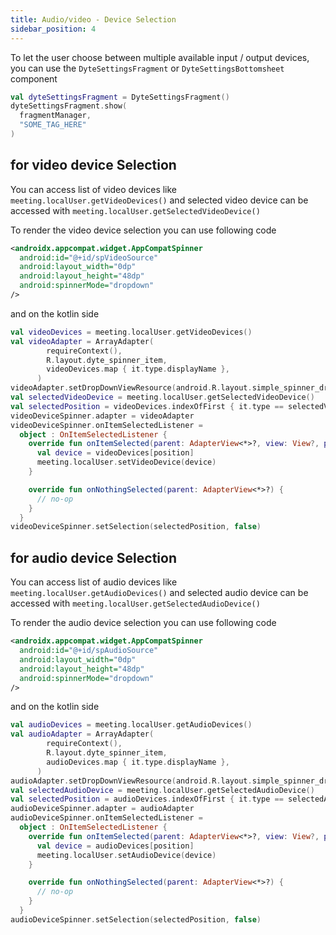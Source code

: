 ```yaml
---
title: Audio/video - Device Selection
sidebar_position: 4
---
```


To let the user choose between multiple available input / output devices, you can use the `DyteSettingsFragment` or `DyteSettingsBottomsheet` component

```kotlin
val dyteSettingsFragment = DyteSettingsFragment()
dyteSettingsFragment.show(
  fragmentManager,
  "SOME_TAG_HERE"
)
```

## for video device Selection
You can access list of video devices like `meeting.localUser.getVideoDevices()` and selected video device can be accessed with `meeting.localUser.getSelectedVideoDevice()`

To render the video device selection you can use following code
```xml
<androidx.appcompat.widget.AppCompatSpinner
  android:id="@+id/spVideoSource"
  android:layout_width="0dp"
  android:layout_height="48dp"
  android:spinnerMode="dropdown"
/>
```

and on the kotlin side
```kotlin
val videoDevices = meeting.localUser.getVideoDevices()
val videoAdapter = ArrayAdapter(
        requireContext(),
        R.layout.dyte_spinner_item,
        videoDevices.map { it.type.displayName },
      )
videoAdapter.setDropDownViewResource(android.R.layout.simple_spinner_dropdown_item)
val selectedVideoDevice = meeting.localUser.getSelectedVideoDevice()
val selectedPosition = videoDevices.indexOfFirst { it.type == selectedVideoDevice?.type }
videoDeviceSpinner.adapter = videoAdapter
videoDeviceSpinner.onItemSelectedListener =
  object : OnItemSelectedListener {
    override fun onItemSelected(parent: AdapterView<*>?, view: View?, position: Int, id: Long) {
      val device = videoDevices[position]
      meeting.localUser.setVideoDevice(device)
    }

    override fun onNothingSelected(parent: AdapterView<*>?) {
      // no-op
    }
  }
videoDeviceSpinner.setSelection(selectedPosition, false)
```

## for audio device Selection

You can access list of audio devices like `meeting.localUser.getAudioDevices()` and selected audio device can be accessed with `meeting.localUser.getSelectedAudioDevice()`

To render the audio device selection you can use following code
```xml
<androidx.appcompat.widget.AppCompatSpinner
  android:id="@+id/spAudioSource"
  android:layout_width="0dp"
  android:layout_height="48dp"
  android:spinnerMode="dropdown"
/>
```

and on the kotlin side
```kotlin
val audioDevices = meeting.localUser.getAudioDevices()
val audioAdapter = ArrayAdapter(
        requireContext(),
        R.layout.dyte_spinner_item,
        audioDevices.map { it.type.displayName },
      )
audioAdapter.setDropDownViewResource(android.R.layout.simple_spinner_dropdown_item)
val selectedAudioDevice = meeting.localUser.getSelectedAudioDevice()
val selectedPosition = audioDevices.indexOfFirst { it.type == selectedAudioDevice?.type }
audioDeviceSpinner.adapter = audioAdapter
audioDeviceSpinner.onItemSelectedListener =
  object : OnItemSelectedListener {
    override fun onItemSelected(parent: AdapterView<*>?, view: View?, position: Int, id: Long) {
      val device = audioDevices[position]
      meeting.localUser.setAudioDevice(device)
    }

    override fun onNothingSelected(parent: AdapterView<*>?) {
      // no-op
    }
  }
audioDeviceSpinner.setSelection(selectedPosition, false)
```